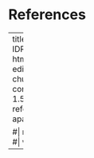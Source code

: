 # References {.unnumbered}

::: {#refs}
:::


---
title: "Eksamen IDR4000"
output: html_document
editor_options: 
chunk_output_type: console
linestretch: 1.5
bibliography: referanser.bib
csl: apa.csl


#| message: false
#| warning: false
---



